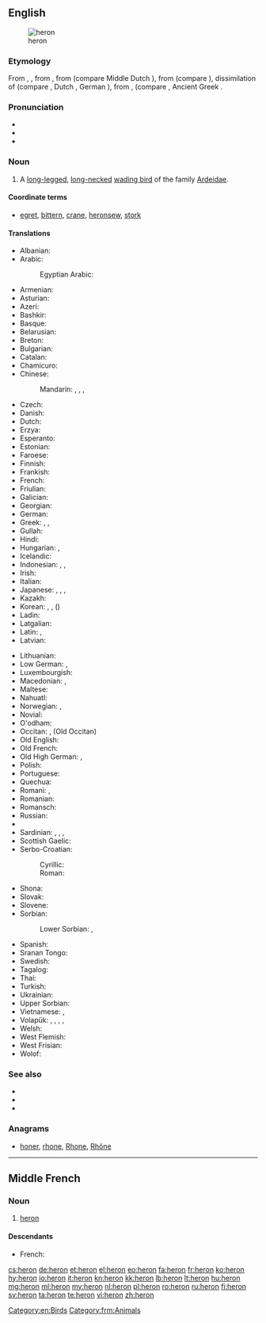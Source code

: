 {{also|héron}}
==English==
{{slim-wikipedia|dab=heron (disambiguation)|heron}}

[[Image:Urban Heron.JPG|thumb|heron]]

===Etymology===
From {{etyl|enm|en}} {{term|heroun|lang=enm}}, {{term|heiron|lang=enm}}, from {{etyl|xno|en}} {{term|heiron|lang=fro}}, from {{etyl|odt|en}} {{term||heigero|lang=odt}} (compare Middle Dutch {{term|heiger|lang=dum}}), from {{etyl|gem-pro|en}} {{term/t|gem-pro|*haigrô}} (compare {{etyl|sv|-}} {{term|häger|lang=sv}}), dissimilation of {{term/t|gem-pro|*hraigrô}} (compare {{etyl|ang|-}} {{term/t|ang|hrāgra}}, Dutch {{term|reiger|lang=nl}}, German {{term|Reiher|lang=de}}), from {{etyl|ine-pro|en}} {{term/t|ine-pro|*(s)kreik-}}, {{term/t|ine-pro|*(s)kreig-||to screech, creak}} (compare {{etyl|cy|-}} {{term|crëyr||heron|lang=cy}}, Ancient Greek {{term|κρίζω||to creak, screech|tr=krízō|lang=grc}}.

===Pronunciation===
* {{IPA|/ˈhɛɹən/}}
* {{audio|en-us-heron.ogg|Audio (US)|lang=en}}
* {{rhymes|ɛɹən}}

===Noun===
{{en-noun}}

# A [[long-legged]], [[long-necked]] [[wading bird]] of the family [[Ardeidae]].

====Coordinate terms====
* {{sense|a wading bird}} [[egret]], [[bittern]], [[crane]], [[heronsew]], [[stork]]

====Translations====
{{rfc-tsort|unparsed language line: *  !--  ttbc Sami  should be in a sub-item:  ránesháigir  -- }}
{{trans-top|bird}}
* Albanian: {{t|sq|çapka}}
* Arabic: {{t|ar|مالك الحزين|m|tr=mālik al-ḥazīn|sc=Arab}}
*: Egyptian Arabic: {{t|arz|بلشون|m|tr=balshon|sc=Arab}}
* Armenian: {{t|hy|ձկնկուլ|tr=jknkul}}
* Asturian: {{t+|ast|garza|f}}
* Azeri: {{t|az|vağ}}
* Bashkir: {{t|ba|селән|sc=Cyrl}}
* Basque: {{t|eu|koartza}}
* Belarusian: {{t|be|чапля|f|tr=čáplja}}
* Breton: {{t+|br|kerc’heiz|f}}
* Bulgarian: {{t+|bg|чапла|f|tr=čápla}}
* Catalan: {{t|ca|agró}}
* Chamicuro: {{t|ccc|askoli}}
* Chinese:
*: Mandarin: {{t|cmn|蒼鷺|sc=Hani}}, {{t+|cmn|苍鹭|tr=cānglù|sc=Hani}}, {{t+|cmn|鷺|sc=Hani}}, {{t+|cmn|鹭|tr=lù|sc=Hani}}
* Czech: {{t+|cs|volavka|f}}
* Danish: {{t+|da|hejre|c}}
* Dutch: {{t+|nl|reiger|m}}
* Erzya: {{t|myv|сёнксь}}
* Esperanto: {{t+|eo|ardeo}}
* Estonian: {{t|et|haigur}}
* Faroese: {{t+|fo|hegri}}
* Finnish: {{t+|fi|haikara}}
* Frankish: {{t|frk|haigru|m}}
* French: {{t+|fr|héron|m}}
* Friulian: {{t|fur|airon}}
* Galician: {{t|gl|garza}}
* Georgian: {{t|ka|ყანჩა|tr=qanč'a|sc=Geor}}
* German: {{t+|de|Reiher|m}}
* Greek: {{t+|el|ερωδιός|tr=erodiós|m}}, {{t|el|αρδέα|tr=ardéa|f}}, {{t+|el|τσικνιάς|tr=tsikniás|m}}
* Gullah: {{t|gul|pojo}}
* Hindi: {{t|hi|वगुला|tr=vagulā}}
* Hungarian: {{t+|hu|gém}}, {{t+|hu|kócsag}}
* Icelandic: {{t+|is|hegri|m}}
* Indonesian: {{t+|id|kuntul}}, {{t+|id|kowak}}, {{t+|id|cangak}}
* Irish: {{t|ga|corr}}
* Italian: {{t+|it|airone|m}}
* Japanese: {{t+|ja|鷺|tr=さぎ, sagi}}, {{t|ja|サギ|tr=sagi}}, {{t|ja|白鷺|tr=しらさぎ, shirasagi}}, {{t|ja|シラサギ|tr=shirasagi}}
* Kazakh: {{t|kk|құтан|tr=kutan|sc=Cyrl}}
* Korean: {{t|ko|왜가리|tr=waegari}}, {{t|ko|해오라기|tr=haeoragi}}, {{t|ko|백로|tr=baengno}} ({{t+|ko|白鷺}})
* Ladin: {{t|lld|airon}}
* Latgalian: {{t|ltg|ziurejs}}
* Latin: {{t+|la|ardea|f}}, {{t|la|ardeola|f}}
* Latvian: {{t|lv|gārnis}}
{{trans-mid}}
* Lithuanian: {{t+|lt|garnys}}
* Low German: {{t|nds|Reier}}, {{t|nds|Reiger|m}}
* Luxembourgish: {{t+|lb|Räer|m}}
* Macedonian: {{t|mk|сива чапја|f|tr=síva čápja}}, {{t|mk|чапја|f|tr=čápja}}
* Maltese: {{t|mt|russett}}
* Nahuatl: {{t|nah|aztatl}}
* Norwegian: {{t|no|hegre}}, {{t|no|heire|m}}
* Novial: {{t|nov|herone}}
* O'odham: {{t|ood|ṣu꞉dagĭ u’uwhig}}
* Occitan: {{t|oc|bernat}}, {{term/t|pro|*aigreta}} (Old Occitan)
* Old English: {{t|ang|hrāgra|m}}
* Old French: {{t|fro|hairon|m}} {{t|fro|heiron|m}}
* Old High German: {{t|goh|heigaro|m}}, {{t|goh|reigaro|m}}
* Polish: {{t+|pl|czapla|f}}
* Portuguese: {{t+|pt|garça|f}}
* Quechua: {{t|qu|wakchilla}}
* Romani: {{t|rom|kokosturko|m}}, {{t|rom|kokosturka|f}}
* Romanian: {{t+|ro|stârc|m}}
* Romansch: {{t|rm|irun}}
* Russian: {{t+|ru|цапля|f|tr=cáplja}}
* <!-- {{ttbc|Sami}} should be in a sub-item: [[ránesháigir]] -->
* Sardinian: {{t|sc|perdigiorronadas}}, {{t|sc|mengoni}}, {{t|sc|menga}}, {{t|sc|garza}}
* Scottish Gaelic: {{t|gd|corra-ghritheach|f}}
* Serbo-Croatian:
*: Cyrillic: {{t|sh|чапља|f|sc=Cyrl}}
*: Roman: {{t|sh|čaplja|f|sc=Latn}}
* Shona: {{t|sn|nyarupani}}
* Slovak: {{t|sk|volavka}}
* Slovene: {{t+|sl|čaplja|f}}
* Sorbian:
*: Lower Sorbian: {{t|dsb|šytawa|f}}, {{t|dsb|rybarnik|m}}
* Spanish: {{t+|es|garza|f}}
* Sranan Tongo: {{t|srn|sabaku}}
* Swedish: {{t+|sv|häger}}
* Tagalog: {{t|tl|tagák}}
* Thai: {{t|th|นกยาง|tr=nók yaang|sc=Thai}}
* Turkish: {{t+|tr|balıkçıl}}
* Ukrainian: {{t|uk|чапля|f|tr=čáplja}}
* Upper Sorbian: {{t|hsb|čapla}}
* Vietnamese: {{t|vi|con diệc}}, {{t+|vi|diệc}}
* Volapük: {{qualifier|♂♀}} {{t+|vo|härod}}, {{qualifier|♂}} {{t|vo|hihärod}}, {{qualifier|♀}} {{t|vo|jihärod}}, {{qualifier|♂♀ offspring}} {{t|vo|härodül}}, {{qualifier|obsolete}} {{t|vo|fitagil}}
* Welsh: {{t|cy|crëyr}}
* West Flemish: {{t|vls|reiger}}
* West Frisian: {{t|fy|reager}}
* Wolof: {{t|wo|warapuló|alt=warapuló mi}}
{{trans-bottom}}

===See also===
* {{pedia}}
* {{specieslite|Ardeidae}}
* {{commonslite}}

===Anagrams===
* [[honer#English|honer]], [[rhone#English|rhone]], [[Rhone#English|Rhone]], [[Rhône#English|Rhône]]

[[Category:en:Birds]]

----

==Middle French==

===Noun===
{{frm-noun|m}}

# [[heron#English|heron]]

====Descendants====
* French: {{l|fr|héron}}

[[Category:frm:Animals]]

[[cs:heron]]
[[de:heron]]
[[et:heron]]
[[el:heron]]
[[eo:heron]]
[[fa:heron]]
[[fr:heron]]
[[ko:heron]]
[[hy:heron]]
[[io:heron]]
[[it:heron]]
[[kn:heron]]
[[kk:heron]]
[[lb:heron]]
[[lt:heron]]
[[hu:heron]]
[[mg:heron]]
[[ml:heron]]
[[my:heron]]
[[nl:heron]]
[[pl:heron]]
[[ro:heron]]
[[ru:heron]]
[[fi:heron]]
[[sv:heron]]
[[ta:heron]]
[[te:heron]]
[[vi:heron]]
[[zh:heron]]